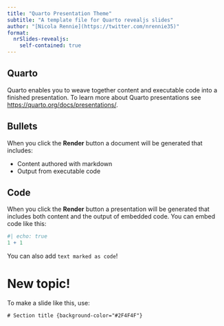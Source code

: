 ```yaml
---
title: "Quarto Presentation Theme"
subtitle: "A template file for Quarto revealjs slides"
author: "[Nicola Rennie](https://twitter.com/nrennie35)"
format:
  nrSlides-revealjs:
    self-contained: true
---
```


## Quarto

Quarto enables you to weave together content and executable code into a finished presentation.
To learn more about Quarto presentations see <https://quarto.org/docs/presentations/>.

## Bullets

When you click the **Render** button a document will be generated that includes:

-   Content authored with markdown
-   Output from executable code

## Code

When you click the **Render** button a presentation will be generated that includes both content and the output of embedded code. You can embed code like this:

```r
#| echo: true
1 + 1
```

You can also add `text marked as code`! 

# New topic! {background-color="#2F4F4F"}

To make a slide like this, use:

    # Section title {background-color="#2F4F4F"}


